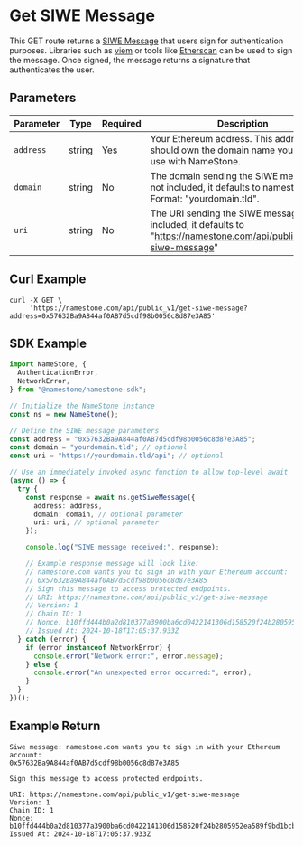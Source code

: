 # Get SIWE Message

This GET route returns a [SIWE Message](https://docs.ens.domains/web/siwe) that users sign for authentication purposes.
Libraries such as [viem](https://viem.sh/docs/actions/wallet/signMessage.html) or tools like [Etherscan](https://etherscan.io/verifiedsignatures#) can be used to sign the message. Once signed, the message returns a signature that authenticates the user.

## Parameters

| Parameter | Type   | Required | Description                                                                                                              |
| --------- | ------ | -------- | ------------------------------------------------------------------------------------------------------------------------ |
| `address` | string | Yes      | Your Ethereum address. This address should own the domain name you plan to use with NameStone.                           |
| `domain`  | string | No       | The domain sending the SIWE message. If not included, it defaults to namestone.com. Format: "yourdomain.tld".            |
| `uri`     | string | No       | The URI sending the SIWE message. If not included, it defaults to "https://namestone.com/api/public_v1/get-siwe-message" |

## Curl Example

```
curl -X GET \
     'https://namestone.com/api/public_v1/get-siwe-message?address=0x57632Ba9A844af0AB7d5cdf98b0056c8d87e3A85'
```

## SDK Example

```typescript
import NameStone, {
  AuthenticationError,
  NetworkError,
} from "@namestone/namestone-sdk";

// Initialize the NameStone instance
const ns = new NameStone();

// Define the SIWE message parameters
const address = "0x57632Ba9A844af0AB7d5cdf98b0056c8d87e3A85";
const domain = "yourdomain.tld"; // optional
const uri = "https://yourdomain.tld/api"; // optional

// Use an immediately invoked async function to allow top-level await
(async () => {
  try {
    const response = await ns.getSiweMessage({
      address: address,
      domain: domain, // optional parameter
      uri: uri, // optional parameter
    });

    console.log("SIWE message received:", response);

    // Example response message will look like:
    // namestone.com wants you to sign in with your Ethereum account:
    // 0x57632Ba9A844af0AB7d5cdf98b0056c8d87e3A85
    // Sign this message to access protected endpoints.
    // URI: https://namestone.com/api/public_v1/get-siwe-message
    // Version: 1
    // Chain ID: 1
    // Nonce: b10ffd444b0a2d810377a3900ba6cd0422141306d158520f24b2805952ea589f9bd1bcbf2e353a14105830183472de5f
    // Issued At: 2024-10-18T17:05:37.933Z
  } catch (error) {
    if (error instanceof NetworkError) {
      console.error("Network error:", error.message);
    } else {
      console.error("An unexpected error occurred:", error);
    }
  }
})();
```

## Example Return

```
Siwe message: namestone.com wants you to sign in with your Ethereum account:
0x57632Ba9A844af0AB7d5cdf98b0056c8d87e3A85

Sign this message to access protected endpoints.

URI: https://namestone.com/api/public_v1/get-siwe-message
Version: 1
Chain ID: 1
Nonce: b10ffd444b0a2d810377a3900ba6cd0422141306d158520f24b2805952ea589f9bd1bcbf2e353a14105830183472de5f
Issued At: 2024-10-18T17:05:37.933Z
```
